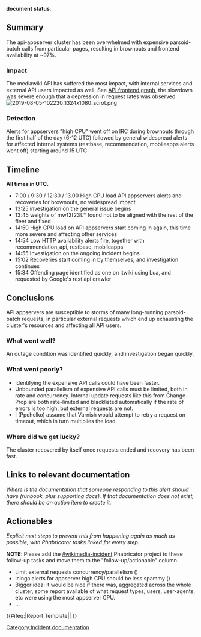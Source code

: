 '''document status''': {{irdoc-final}}

== Summary ==
The api-appserver cluster has been overwhelmed with expensive parsoid-batch calls from particular pages, resulting in brownouts and frontend availability at ~97%.

=== Impact ===
The mediawiki API has suffered the most impact, with internal services and external API users impacted as well. See [https://grafana.wikimedia.org/d/000000202/api-frontend-summary?orgId=1&from=1564756694178&to=1564759817502 API frontend graph], the slowdown was severe enough that a depression in request rates was observed.
[[File:2019-08-05-102230 1324x1080 scrot.png|thumb]]
<br />

=== Detection ===
Alerts for appservers "high CPU" went off on IRC during brownouts through the first half of the day (6-12 UTC) followed by general widespread alerts for affected internal systems (restbase, recommendation, mobileapps alerts went off) starting around 15 UTC

== Timeline ==

'''All times in UTC.'''

* 7:00 / 9:30 / 12:30 / 13.00 High CPU load API appservers alerts and recoveries for brownouts, no widespread impact
* 13:25 investigation on the general issue begins
* 13:45 weights of mw12[23].* found not to be aligned with the rest of the fleet and fixed
* 14:50 High CPU load on API appservers start coming in again, this time more severe and affecting other services
* 14:54 Low HTTP availability alerts fire, together with recommendation_api, restbase, mobileapps
* 14:55 Investigation on the ongoing incident begins
* 15:02 Recoveries start coming in by themselves, and investigation continues
* 15:34 Offending page identified as one on itwiki using Lua, and requested by Google's rest api crawler

== Conclusions ==
API appservers are susceptible to storms of many long-running parsoid-batch requests, in particular external requests which end up exhausting the cluster's resources and affecting all API users.

=== What went well? ===
An outage condition was identified quickly, and investigation began quickly.

=== What went poorly? ===
* Identifying the expensive API calls could have been faster.
* Unbounded parallelism of expensive API calls must be limited, both in rate and concurrency. Internal update requests like this from Change-Prop are both rate-limited and blacklisted automatically if the rate of errors is too high, but external requests are not.
* I (Ppchelko) assume that Varnish would attempt to retry a request on timeout, which in turn multiplies the load.

=== Where did we get lucky? ===
The cluster recovered by itself once requests ended and recovery has been fast.

== Links to relevant documentation ==
''Where is the documentation that someone responding to this alert should have (runbook, plus supporting docs). If that documentation does not exist, there should be an action item to create it.''

== Actionables ==
''Explicit next steps to prevent this from happening again as much as possible, with Phabricator tasks linked for every step.''

'''NOTE''': Please add the [[phab:tag/wikimedia-incident/|#wikimedia-incident]] Phabricator project to these follow-up tasks and move them to the "follow-up/actionable" column.
* Limit external requests concurrency/parallelism ({{Bug|T167906}})
* Icinga alerts for appserver high CPU should be less spammy ({{Bug|T228878}})
* Bigger idea: it would be nice if there was, aggregated across the whole cluster, some report available of what request types, users, user-agents, etc were using the most appserver CPU.
* …

{{#ifeq:{{SUBPAGENAME}}|Report Template||
[[Category:Incident documentation]]
}}
